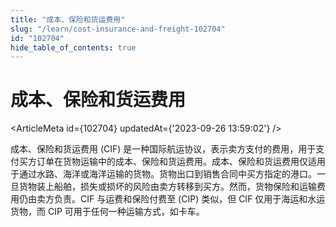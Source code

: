 ```yaml
---
title: "成本、保险和货运费用"
slug: "/learn/cost-insurance-and-freight-102704"
id: "102704"
hide_table_of_contents: true
---
```



# 成本、保险和货运费用

<ArticleMeta id={102704} updatedAt={'2023-09-26 13:59:02'} />
<div className='border-solid border-b border-t-0 my-4 border-[var(--ifm-color-gray-300)]' />

成本、保险和货运费用 (CIF) 是一种国际航运协议，表示卖方支付的费用，用于支付买方订单在货物运输中的成本、保险和货运费用。成本、保险和货运费用仅适用于通过水路、海洋或海洋运输的货物。货物出口到销售合同中买方指定的港口。一旦货物装上船舶，损失或损坏的风险由卖方转移到买方。然而，货物保险和运输费用仍由卖方负责。CIF 与运费和保险付费至 (CIP) 类似，但 CIF 仅用于海运和水运货物，而 CIP 可用于任何一种运输方式，如卡车。
